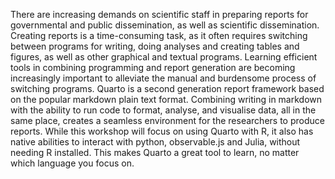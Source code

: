 There are increasing demands on scientific staff in preparing reports for governmental and public dissemination, as well as scientific dissemination.
Creating reports is a time-consuming task, as it often requires switching between programs for writing, doing analyses and creating tables and figures, as well as other graphical and textual programs.
Learning efficient tools in combining programming and report generation are becoming increasingly important to alleviate the manual and burdensome process of switching programs.
Quarto is a second generation report framework based on the popular markdown plain text format.
Combining writing in markdown with the ability to run code to format, analyse, and visualise data, all in the same place, creates a seamless environment for the researchers to produce reports.
While this workshop will focus on using Quarto with R, it also has native abilities to interact with python, observable.js and Julia, without needing R installed.
This makes Quarto a great tool to learn, no matter which language you focus on.
